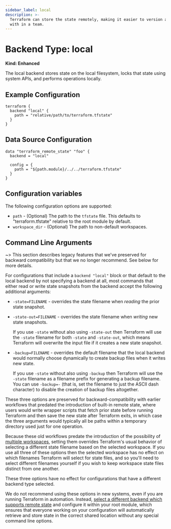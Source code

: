 ```yaml
---
sidebar_label: local
description: >-
  Terraform can store the state remotely, making it easier to version and work
  with in a team.
---
```


# Backend Type: local

**Kind: Enhanced**

The local backend stores state on the local filesystem, locks that
state using system APIs, and performs operations locally.

## Example Configuration

```hcl
terraform {
  backend "local" {
    path = "relative/path/to/terraform.tfstate"
  }
}
```

## Data Source Configuration

```hcl
data "terraform_remote_state" "foo" {
  backend = "local"

  config = {
    path = "${path.module}/../../terraform.tfstate"
  }
}
```

## Configuration variables

The following configuration options are supported:

* `path` - (Optional) The path to the `tfstate` file. This defaults to
  "terraform.tfstate" relative to the root module by default.
* `workspace_dir` - (Optional) The path to non-default workspaces.

## Command Line Arguments

~> This section describes legacy features that we've preserved for backward
compatibility but that we no longer recommend. See below for more details.

For configurations that include a `backend "local"` block or that default to
the local backend by not specifying a backend at all, most commands that either
read or write state snapshots from the backend accept the following
additional arguments:

* `-state=FILENAME` - overrides the state filename when _reading_ the prior
  state snapshot.
* `-state-out=FILENAME` - overrides the state filename when _writing_ new state
  snapshots.

  If you use `-state` without also using `-state-out` then Terraform will
  use the `-state` filename for both `-state` and `-state-out`, which means
  Terraform will overwrite the input file if it creates a new state snapshot.
* `-backup=FILENAME` - overrides the default filename that the local backend
  would normally choose dynamically to create backup files when it writes new
  state.

  If you use `-state` without also using `-backup` then Terraform will use
  the `-state` filename as a filename prefix for generating a backup filename.
  You can use `-backup=-` (that is, set the filename to just the ASCII
  dash character) to disable the creation of backup files altogether.

These three options are preserved for backward-compatibility with earlier
workflows that predated the introduction of built-in remote state, where
users would write wrapper scripts that fetch prior state before running
Terraform and then save the new state after Terraform exits, in which case
the three arguments would typically all be paths within a temporary
directory used just for one operation.

Because these old workflows predate the introduction of the possibility of
[multiple workspaces](/opentf/language/state/workspaces), setting them
overrides Terraform's usual behavior of selecting a different state filename
based on the selected workspace. If you use all three of these options then
the selected workspace has no effect on which filenames Terraform will select
for state files, and so you'll need to select different filenames yourself if
you wish to keep workspace state files distinct from one another.

These three options have no effect for configurations that have a different
backend type selected.

We do not recommend using these options in new systems, even if you are running
Terraform in automation. Instead,
[select a different backend which supports remote state](/opentf/language/settings/backends/configuration) and configure it
within your root module, which ensures that everyone working on your
configuration will automatically retrieve and store state in the correct shared
location without any special command line options.
